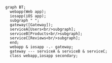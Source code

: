```mermaid
graph BT;
  webapp(Web app);
  iosapp(iOS app);
  subgraph " ";
  gateway([Gateway]);
  serviceA[Users<br/>subgraph];
  serviceB[Products<br/>subgraph];
  serviceC[Reviews<br/>subgraph];
  end;
  webapp & iosapp -.- gateway;
  gateway --- serviceA & serviceB & serviceC;
  class webapp,iosapp secondary;
```
